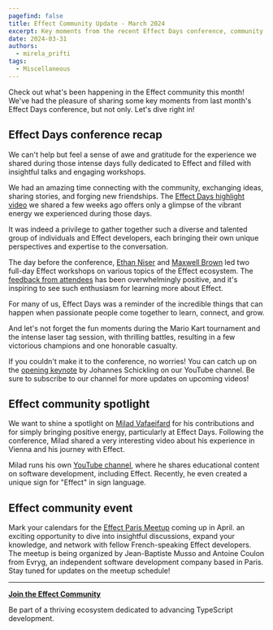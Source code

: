 ```yaml
---
pagefind: false
title: Effect Community Update - March 2024
excerpt: Key moments from the recent Effect Days conference, community spotlight, and upcoming event.
date: 2024-03-31
authors:
  - mirela_prifti
tags:
  - Miscellaneous
---
```


Check out what's been happening in the Effect community this month! We've had the pleasure of sharing some key moments from last month's Effect Days conference, but not only. Let's dive right in!

## Effect Days conference recap

We can't help but feel a sense of awe and gratitude for the experience we shared during those intense days fully dedicated to Effect and filled with insightful talks and engaging workshops.

We had an amazing time connecting with the community, exchanging ideas, sharing stories, and forging new friendships. The [Effect Days highlight video](https://www.youtube.com/watch?v=CfbR-1XRlTA&ab_channel=Effect%7CTypeScriptatScale) we shared a few weeks ago offers only a glimpse of the vibrant energy we experienced during those days.

It was indeed a privilege to gather together such a diverse and talented group of individuals and Effect developers, each bringing their own unique perspectives and expertise to the conversation.

The day before the conference, [Ethan Niser](https://www.youtube.com/watch?v=3Ii5Ny-FVIg&ab_channel=Effect%7CTypeScriptatScale) and [Maxwell Brown](https://www.youtube.com/watch?v=naI9vNF801w&ab_channel=Effect%7CTypeScriptatScale) led two full-day Effect workshops on various topics of the Effect ecosystem. The [feedback from attendees](https://x.com/EffectTS_/status/1770783115788562573?s=20) has been overwhelmingly positive, and it's inspiring to see such enthusiasm for learning more about Effect.

For many of us, Effect Days was a reminder of the incredible things that can happen when passionate people come together to learn, connect, and grow.

And let's not forget the fun moments during the Mario Kart tournament and the intense laser tag session, with thrilling battles, resulting in a few victorious champions and one honorable casualty.

If you couldn't make it to the conference, no worries! You can catch up on the [opening keynote](https://www.youtube.com/watch?v=PxIBWjiv3og&ab_channel=Effect%7CTypeScriptatScale) by Johannes Schickling on our YouTube channel. Be sure to subscribe to our channel for more updates on upcoming videos!

## Effect community spotlight

We want to shine a spotlight on [Milad Vafaeifard](https://www.linkedin.com/in/miladvafaeifard/) for his contributions and for simply bringing positive energy, particularly at Effect Days. Following the conference, Milad shared a very interesting video about his experience in Vienna and his journey with Effect.

Milad runs his own [YouTube channel](https://www.youtube.com/@SignLanguageTech), where he shares educational content on software development, including Effect. Recently, he even created a unique sign for "Effect" in sign language.

## Effect community event

Mark your calendars for the [Effect Paris Meetup](https://www.meetup.com/fr-FR/effect-paris/) coming up in April. an exciting opportunity to dive into insightful discussions, expand your knowledge, and network with fellow French-speaking Effect developers. The meetup is being organized by Jean-Baptiste Musso and Antoine Coulon from Evryg, an independent software development company based in Paris. Stay tuned for updates on the meetup schedule!

---

**[Join the Effect Community](https://discord.gg/effect-ts)**

Be part of a thriving ecosystem dedicated to advancing TypeScript development.
